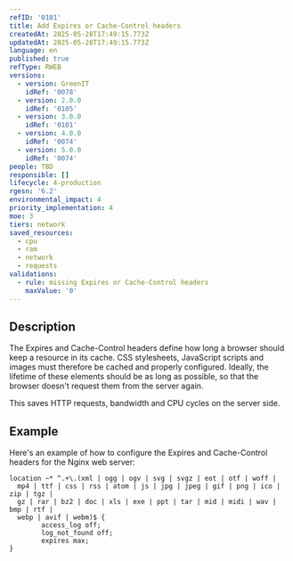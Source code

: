```yaml
---
refID: '0101'
title: Add Expires or Cache-Control headers
createdAt: 2025-05-28T17:49:15.773Z
updatedAt: 2025-05-28T17:49:15.773Z
language: en
published: true
refType: RWEB
versions:
  - version: GreenIT
    idRef: '0078'
  - version: 2.0.0
    idRef: '0105'
  - version: 3.0.0
    idRef: '0101'
  - version: 4.0.0
    idRef: '0074'
  - version: 5.0.0
    idRef: '0074'
people: TBD
responsible: []
lifecycle: 4-production
rgesn: '6.2'
environmental_impact: 4
priority_implementation: 4
moe: 3
tiers: network
saved_resources:
  - cpu
  - ram
  - network
  - requests
validations:
  - rule: missing Expires or Cache-Control headers
    maxValue: '0'
---
```


## Description

The Expires and Cache-Control headers define how long a browser should keep a resource in its cache. CSS stylesheets, JavaScript scripts and images must therefore be cached and properly configured. Ideally, the lifetime of these elements should be as long as possible, so that the browser doesn't request them from the server again.

This saves HTTP requests, bandwidth and CPU cycles on the server side.

## Example

Here's an example of how to configure the Expires and Cache-Control headers for the Nginx web server:

```
location ~* ^.+\.(xml | ogg | ogv | svg | svgz | eot | otf | woff |
  mp4 | ttf | css | rss | atom | js | jpg | jpeg | gif | png | ico | zip | tgz |
  gz | rar | bz2 | doc | xls | exe | ppt | tar | mid | midi | wav | bmp | rtf |
  webp | avif | webm)$ {
        access_log off;
        log_not_found off;
        expires max;
}
```
